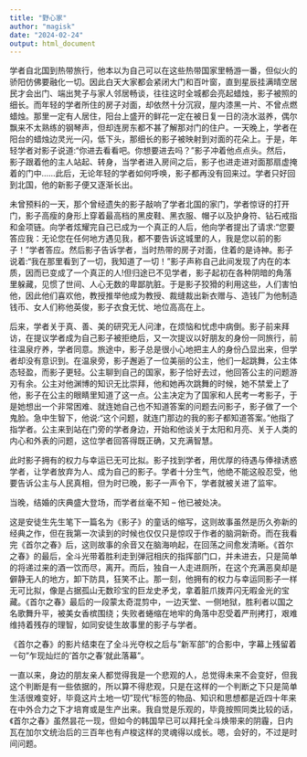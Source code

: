 ```yaml
---
title: "野心家"
author: "magisk"
date: "2024-02-24"
output: html_document
---
```


<!--more-->

学者自北国到热带旅行，他本以为自己可以在这些热带国家里畅游一番，但似火的骄阳仿佛要融化一切。因此白天大家都会紧闭大门和百叶窗，直到星辰挂满晴空居民才会出门、端出凳子与家人邻居畅谈，往往这时全城都会亮起蜡烛，影子被照的细长。而年轻的学者所住的房子对面，却依然十分沉寂，屋内漆黑一片、不曾点燃蜡烛。那里一定有人居住，阳台上盛开的鲜花一定在被日复一日的浇水滋养，偶尔飘来不太熟练的钢琴声，但却连房东都不甚了解那对门的住户。一天晚上，学者在阳台的蜡烛边灵光一闪，低下头，那细长的影子被映射到对面的花朵上。于是，年轻学者对影子说道:"你进去看看吧。你想要进去吗？"影子冲着他点点头。然后，影子跟着他的主人站起、转身，当学者进入房间之后，影子也进走进对面那扇虚掩着的门中......此后，无论年轻的学者如何呼唤，影子都再没有回来过。学者只好回到北国，他的新影子便又逐渐长出。

未曾预料的一天，那个曾经遗失的影子敲响了学者北国的家门，学者惊讶的打开门，影子高瘦的身形上穿着最高档的黑皮鞋、黑衣服、帽子以及护身符、钻石戒指和金项链。向学者炫耀完自己已成为一个真正的人后，他向学者提出了请求:"您要答应我：无论您在任何地方遇见我，都不要告诉这城里的人，我是您以前的影子！"学者答应。然后影子告诉学者，当时热带的房子对面，住着的是诗神。影子说着:"我在那里看到了一切，我知道了一切！"影子声称自己此间发现了内在的本质，因而已变成了一个真正的人!但归途已不见学者，影子起初在各种阴暗的角落里躲藏，见惯了世间、人心无数的卑鄙肮脏。于是影子狡猾的利用这些，人们害怕他，因此他们喜欢他，教授推举他成为教授、裁缝裁出新衣赠与、造钱厂为他制造钱币、女人们称他英俊，影子衣食无忧、地位高高在上。

后来，学者关于真、善、美的研究无人问津，在烦恼和忧虑中病倒。影子前来拜访，在提议学者成为自己影子被拒绝后，又一次提议以好朋友的身份一同旅行，前往温泉疗养，学者同意。旅途中，影子总是很小心地把主人的身份凸显出来，但学者却没有意识到。在温泉旁，影子邂逅了一位美丽的公主，他们一起跳舞，公主体态轻盈，而影子更轻。公主聊到自己的国家，影子恰好去过，他回答公主的问题游刃有余。公主对他渊博的知识无比崇拜，他和她再次跳舞的时候，她不禁爱上了他，影子在公主的眼睛里知道了这一点。公主决定为了国家和人民考一考影子，于是她想出一个非常困难、就连她自己也不知道答案的问题去问影子，影子做了一个鬼脸。急中生智下，他说:"这个问题，就连门那边的我的影子都知道答案。"他指了指学者。公主来到站在门旁的学者身边，开始和他谈关于太阳和月亮、关于人类的内心和外表的问题，这位学者回答得既正确，又充满智慧。

此时影子拥有的权力与幸运已无可比拟。影子找到学者，用优厚的待遇与俸禄诱惑学者，让学者放弃为人、成为自己的影子。学者十分生气，他绝不能这般忍受，他要告诉公主与人民真相，但为时已晚，影子一声令下，学者就被关进了监牢。

当晚，结婚的庆典盛大登场，而学者丝毫不知 -- 他已被处决。 

这是安徒生先生笔下一篇名为《影子》的童话的缩写，这则故事虽然是历久弥新的经典之作，但在我第一次读到的时候也仅仅只是惊叹于作者的脑洞新奇。而在我看完《首尔之春》后，这则故事的余音又在脑海响起，在回荡之间愈发清晰。《首尔之春》的最后，全斗光带着胜利走到弹冠相庆的指挥部门口，并未进去，只是简单的将递过来的酒一饮而尽，离开。而后，独自一人走进厕所，在这个充满恶臭却是僻静无人的地方，卸下防具，狂笑不止。那一刻，他拥有的权力与幸运同影子一样无可比拟，像是占据孤山无数珍宝的巨龙史矛戈，拿着脏爪拨弄闪无暇金光的宝藏。《首尔之春》最后的一段蒙太奇混剪中，一边天堂、一侧地狱，胜利者以国之名歌舞升平，被美女香槟围绕；失败者蜷缩在地牢的角落中忍受着严刑拷打，艰难维持着残存的理智，如同安徒生故事里的影子与学者。

《首尔之春》的影片结束在了全斗光夺权之后与"新军部"的合影中，字幕上残留着一句"乍现灿烂的'首尔之春'就此落幕"。

一直以来，身边的朋友亲人都觉得我是一个悲观的人，总觉得未来不会变好，但我这个判断是有一些依据的，所以算不得悲观，只是在这样的一个判断之下只是简单生活很难变好，毕竟这片土地一切"现代"标签的物品、知识和思想都是近四十年来在中外合力之下才培育或是生产出来。我自觉是乐观的，毕竟按照同类比较的话，《首尔之春》虽然昙花一现，但如今的韩国早已可以拜托全斗焕带来的阴霾，日内瓦在加尔文统治后的三百年也有卢梭这样的灵魂得以成长。嗯，会好的，不过是时间问题。